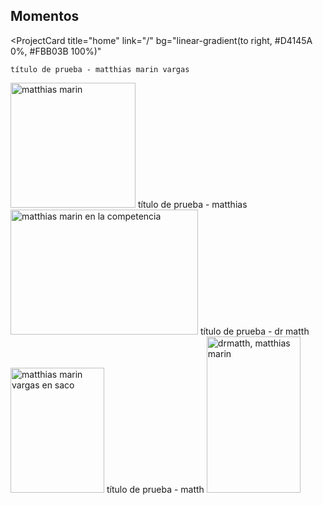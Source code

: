 ## Momentos

<ProjectCard
  title="home"
  link="/"
  bg="linear-gradient(to right, #D4145A 0%, #FBB03B 100%)"
>
	título de prueba - matthias marin vargas
  <img src="/matthias-marin.jpg" alt="matthias marin" width="200" height="200"/>
</ProjectCard>
<ProjectCard
  title="Setting up the workspace"
  link="/"
  bg="linear-gradient(to right, #662D8C 0%, #ED1E79 100%)"
>
	título de prueba - matthias
  <img src="/matthias-marin-vargas-competencia-dr-matth.jpg" alt="matthias marin en la competencia" width="300" height="200"/>
</ProjectCard>
<ProjectCard
  title="drip"
  link="/"
  bg="linear-gradient(to right, #009245 0%, #FCEE21 100%)"
>
	título de prueba - dr matth
  <img src="/matthias-marin-vargas-en-saco.jpg" alt="matthias marin vargas en saco" width="150" height="200"/>
</ProjectCard>
<ProjectCard
  title="thinking"
  link="/"
  bg="linear-gradient(to right, #D585FF 0%, #00FFEE 100%)"
>
	título de prueba - matth
  <img src="/matthias-marin-thinking.jpg" alt="drmatth, matthias marin" width="150" height="250"/>
</ProjectCard>

